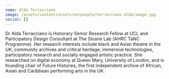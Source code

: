 ```yaml
---
name: Alda Terracciano
image: /assets/content/assets/en/people/terracciano-alda/image.jpg
social: []
---
```

Dr Alda Terracciano is Honorary Senior Research Fellow at UCL and Participatory Design Consultant at The Sloane Lab (AHRC TaNC Programme). Her research interests include black and Asian theatre in the UK; community archives and critical heritage; immersive technologies, participatory research and socially engaged artistic practice. She researched on digital economy at Queen Mary, University of London, and is founding chair of Future Histories, the first independent archive of African, Asian and Caribbean performing arts in the UK.